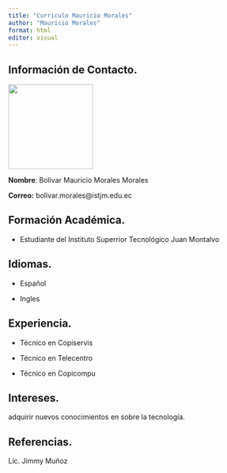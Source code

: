 ```yaml
---
title: "Curriculo Mauricio Morales"
author: "Mauricio Morales"
format: html
editor: visual
---
```


## Información de Contacto.

![](media/mauricio.jpg){fig-align="right" width="171"}

**Nombre**: Bolivar Mauricio Morales Morales

**Correo:** bolivar.morales\@istjm.edu.ec

## Formación Académica.

-   Estudiante del Instituto Superrior Tecnológico Juan Montalvo

## Idiomas.

-   Español

-   Ingles

## Experiencia.

-   Técnico en Copiservis

-   Técnico en Telecentro

-   Técnico en Copicompu

## Intereses.

adquirir nuevos conocimientos en sobre la tecnología.

## Referencias.

Lic. Jimmy Muñoz

## 
